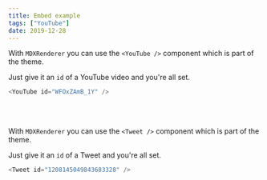 ```yaml
---
title: Embed example
tags: ["YouTube"]
date: 2019-12-28
---
```


With `MDXRenderer` you can use the `<YouTube />` component which is part of the theme.

Just give it an `id` of a YouTube video and you're all set.

```js
<YouTube id="WFOxZAmB_1Y" />
```

<YouTube id="WFOxZAmB_1Y" />
<br />
<br />

With `MDXRenderer` you can use the `<Tweet />` component which is part of the theme.

Just give it an `id` of a Tweet and you're all set.

```js
<Tweet id="1208145049843683328" />
```

<Tweet id="1208145049843683328" />
